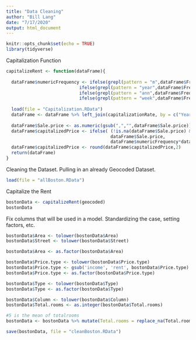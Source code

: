 ```yaml
---
title: "Data Cleaning"
author: "Bill Lang"
date: "7/17/2020"
output: html_document
---
```


```r
knitr::opts_chunk$set(echo = TRUE)
library(tidyverse)
```

Capitalization Function 

```r
capitalizeRent <- function(dataFrame){
  
  dataFrame$numericFrequency <- ifelse(grepl(pattern = "m",dataFrame$Frequency), 12, 
                            ifelse(grepl(pattern = "year",dataFrame$Frequency), 1,
                            ifelse(grepl(pattern = "ann",dataFrame$Frequency), 1,
                            ifelse(grepl(pattern = "week",dataFrame$Frequency),52, 12))))
  
  load(file = "Capitalization.RData")
  dataFrame <- dataFrame %>% left_join(capitalizationRate, by = c("Year" = "year"))
  
  dataFrame$Sale.price <- as.numeric(gsub(",","",dataFrame$Sale.price))
  dataFrame$capitalizedPrice <- ifelse( (!is.na(dataFrame$Sale.price) & (dataFrame$Sale.price != "") ), 
                                        dataFrame$Sale.price, 
                                        dataFrame$numericFrequency*dataFrame$cap*dataFrame$Rent.price)
  dataFrame$capitalizedPrice <- round(dataFrame$capitalizedPrice,2)
  return(dataFrame)
}
```

Cleaning the Dataset. Pulling in an already Geocoded Dataset.

```r
load(file = "allBoston.RData")
```

Capitalize the Rent

```r
bostonData <- capitalizeRent(geocoded)
bostonData
```

Fix columns that will be used in a model. Standardizing the case, setting factors, etc. 

```r
bostonData$Area <- tolower(bostonData$Area)
bostonData$Street <- tolower(bostonData$Street)

bostonData$Area <- as.factor(bostonData$Area)

bostonData$Price.type <- tolower(bostonData$Price.type)
bostonData$Price.type <- gsub('income', 'rent', bostonData$Price.type)
bostonData$Price.type <- as.factor(bostonData$Price.type)

bostonData$Type <- tolower(bostonData$Type)
bostonData$Type <- as.factor(bostonData$Type)

bostonData$Column <- tolower(bostonData$Column)
bostonData$Total.rooms <- as.integer(bostonData$Total.rooms)

#5 is the mean of totalrooms
bostonData <- bostonData %>% mutate(Total.rooms = replace_na(Total.rooms,5))
```

```r
save(bostonData, file = "cleanBoston.RData")
```



